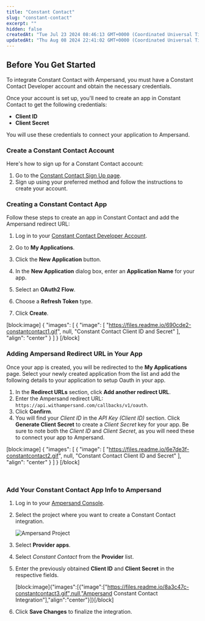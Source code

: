```yaml
---
title: "Constant Contact"
slug: "constant-contact"
excerpt: ""
hidden: false
createdAt: "Tue Jul 23 2024 08:46:13 GMT+0000 (Coordinated Universal Time)"
updatedAt: "Thu Aug 08 2024 22:41:02 GMT+0000 (Coordinated Universal Time)"
---
```

## Before You Get Started

To integrate Constant Contact with Ampersand, you must have a Constant Contact Developer account and obtain the necessary credentials.

Once your account is set up, you'll need to create an app in Constant Contact to get the following credentials:

- **Client ID**
- **Client Secret**

You will use these credentials to connect your application to Ampersand.

### Create a Constant Contact Account

Here's how to sign up for a Constant Contact account:

1. Go to the [Constant Contact Sign Up page](https://v3.developer.constantcontact.com/login/index.html?_ga=2.74994962.1095369080.1723052125-94b8f87f-e462-4b81-9771-2b211eac0567&_gac=1.89512297.1720021371.Cj0KCQjw7ZO0BhDYARIsAFttkCjWgg2zwOvaQdS8IlbZamQr4AT9C2j_7t1Xm6EFPKJSJ7W0PHnV6gQaAi1WEALw_wcB).
2. Sign up using your preferred method and follow the instructions to create your account.

### Creating a Constant Contact App

Follow these steps to create an app in Constant Contact and add the Ampersand redirect URL:

1. Log in to your [Constant Contact Developer Account](https://v3.developer.constantcontact.com/login).

2. Go to  **My Applications**.

3. Click the **New Application** button.

4. In the **New Application** dialog box, enter an **Application Name** for your app.

5. Select an **OAuth2 Flow**. 

6. Choose a **Refresh Token** type.

7. Click **Create**.

[block:image]
{
  "images": [
    {
      "image": [
        "https://files.readme.io/690cde2-constantcontact1.gif",
        null,
        "Constant Contact Client ID and Secret"
      ],
      "align": "center"
    }
  ]
}
[/block]


### Adding Ampersand Redirect URL in Your App

Once your app is created, you will be redirected to the **My Applications** page. Select your newly created application from the list and add the following details to your application to setup Oauth in your app. 

1. In the **Redirect URLs** section, click **Add another redirect URL**. 
2. Enter the Ampersand redirect URL: `https://api.withampersand.com/callbacks/v1/oauth`.
3. Click **Confirm**.
4. You will find your _Client ID_ in the _API Key (Client ID)_ section. Click **Generate Client Secret** to create a _Client Secret_ key for your app. Be sure to note both the _Client ID_ and _Client Secret_, as you will need these to connect your app to Ampersand.

[block:image]
{
  "images": [
    {
      "image": [
        "https://files.readme.io/6e7de3f-constantcontact2.gif",
        null,
        "Constant Contact Client ID and Secret"
      ],
      "align": "center"
    }
  ]
}
[/block]


<br />

### Add Your Constant Contact App Info to Ampersand

1. Log in to your [Ampersand Console](https://console.withampersand.com).

2. Select the project where you want to create a Constant Contact integration.

   ![Ampersand Project](https://files.readme.io/dd47b7a-Ampersand.png)

3. Select **Provider apps**.

4. Select _Constant Contact_ from the **Provider** list.

5. Enter the previously obtained **Client ID** and **Client Secret** in the respective fields.

   [block:image]{"images":[{"image":["https://files.readme.io/8a3c47c-constantcontact3.gif",null,"Ampersand Constant Contact Integration"],"align":"center"}]}[/block]

6. Click **Save Changes** to finalize the integration.
